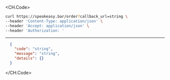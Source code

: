 
<CH.Code>
```bash Example Request
curl https://speakeasy.bar/order?callback_url=string \
--header 'Content-Type: application/json' \
--header 'Accept: application/json' \
--header 'Authorization: '
```
---

```json Example Response
  {
    "code": "string",
    "message": "string",
    "details": {}
  }
```
</CH.Code>
